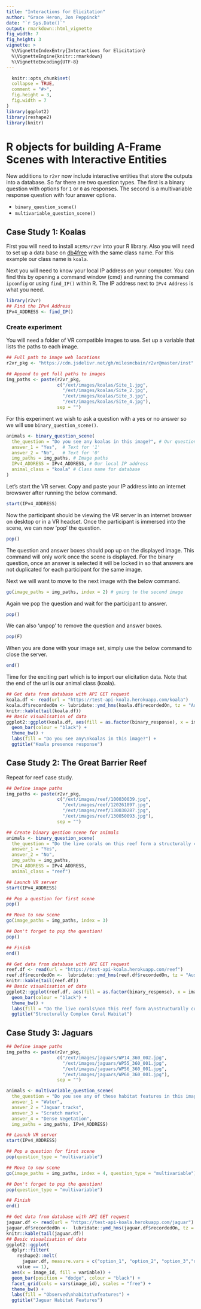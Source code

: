 ```yaml
---
title: "Interactions for Elicitation"
author: "Grace Heron, Jon Peppinck"
date: "`r Sys.Date()`"
output: rmarkdown::html_vignette
fig_width: 7
fig_height: 3
vignette: >
  %\VignetteIndexEntry{Interactions for Elicitation}
  %\VignetteEngine{knitr::rmarkdown}
  %\VignetteEncoding{UTF-8}
---
```

  
```r
  knitr::opts_chunk$set(
  collapse = TRUE,
  comment = "#>",
  fig.height = 3,
  fig.width = 7
)
library(ggplot2)
library(reshape2)
library(knitr)
```
  
# R objects for building A-Frame Scenes with Interactive Entities
  
New additions to `r2vr` now include interactive entities that store the outputs into a database. So far there are two question types. The first is a binary question with options for `1` or `0` as responses. The second is a multivariable response question with four answer options. 
  
* `binary_question_scene()`
* `multivariable_question_scene()`
  
  
## Case Study 1: Koalas 
  
First you will need to install `ACEMS/r2vr` into your R library. Also you will need to set up a data base on [db4free](https://www.db4free.net/) with the same class name. For this example our class name is `koala`. 
  
Next you will need to know your local IP address on your computer. You can find this by opening a command window (cmd) and running the command `ipconfig` or using `find_IP()` within R. The IP address next to `IPv4 Address` is what you need. 
  
```r
library(r2vr)
## Find the IPv4 Address
IPv4_ADDRESS <- find_IP()
```
  
### Create experiment
  
You will need a folder of VR compatible images to use. Set up a variable that lists the paths to each image.
  
```r
## Full path to image web locations
r2vr_pkg <- "https://cdn.jsdelivr.net/gh/milesmcbain/r2vr@master/inst"

## Append to get full paths to images
img_paths <- paste(r2vr_pkg,
                   c("/ext/images/koalas/Site_1.jpg", 
                     "/ext/images/koalas/Site_2.jpg", 
                     "/ext/images/koalas/Site_3.jpg", 
                     "/ext/images/koalas/Site_4.jpg"),
                   sep = "")
```

For this experiment we wish to ask a question with a yes or no answer so we will use `binary_question_scene()`. 

```r
animals <- binary_question_scene(
  the_question = "Do you see any koalas in this image?", # Our question
  answer_1 = "Yes",  # Text for '1'
  answer_2 = "No",   # Text for '0'
  img_paths = img_paths, # Image paths
  IPv4_ADDRESS = IPv4_ADDRESS, # Our local IP address
  animal_class = "koala" # Class name for database 
)
```

Let's start the VR server. Copy and paste your IP address into an internet browswer after running the below command.

```r
start(IPv4_ADDRESS)
```

Now the participant should be viewing the VR server in an internet browser on desktop or in a VR headset. Once the participant is immersed into the scene, we can now 'pop' the question. 

```r
pop()
```

The question and answer boxes should pop up on the displayed image. This command will only work once the scene is displayed. For the binary question, once an answer is selected it will be locked in so that answers are not duplicated for each participant for the same image. 

Next we will want to move to the next image with the below command.

```r
go(image_paths = img_paths, index = 2) # going to the second image
```

Again we pop the question and wait for the participant to answer.

```r
pop()
```

We can also 'unpop' to remove the question and answer boxes.

```r
pop(F)
```

When you are done with your image set, simply use the below command to close the server.

```r
end()
```

Time for the exciting part which is to import our elicitation data. Note that the end of the url is our animal class (koala). 

```r
## Get data from database with API GET request
koala.df <- read(url = "https://test-api-koala.herokuapp.com/koala")
koala.df$recordedOn <- lubridate::ymd_hms(koala.df$recordedOn, tz = "Australia/Queensland")
knitr::kable(tail(koala.df))
## Basic visualisation of data
ggplot2::ggplot(koala.df, aes(fill = as.factor(binary_response), x = image_id)) + 
  geom_bar(colour = "black") + 
  theme_bw() + 
  labs(fill = "Do you see any\nkoalas in this image?") + 
  ggtitle("Koala presence response")
```


## Case Study 2: The Great Barrier Reef 

Repeat for reef case study.

```r
## Define image paths
img_paths <- paste(r2vr_pkg, 
                   c("/ext/images/reef/100030039.jpg", 
                     "/ext/images/reef/120261897.jpg", 
                     "/ext/images/reef/130030287.jpg", 
                     "/ext/images/reef/130050093.jpg"), 
                   sep = "")

## Create binary qestion scene for animals
animals <- binary_question_scene(
  the_question = "Do the live corals on this reef form a structurally complex habitat?", 
  answer_1 = "Yes", 
  answer_2 = "No", 
  img_paths = img_paths, 
  IPv4_ADDRESS = IPv4_ADDRESS, 
  animal_class = "reef")

## Launch VR server
start(IPv4_ADDRESS)

## Pop a question for first scene
pop()

## Move to new scene
go(image_paths = img_paths, index = 3)

## Don't forget to pop the question!
pop()

## Finish
end()

## Get data from database with API GET request
reef.df <- read(url = "https://test-api-koala.herokuapp.com/reef")
reef.df$recordedOn <-  lubridate::ymd_hms(reef.df$recordedOn, tz = "Australia/Queensland")
knitr::kable(tail(reef.df))
## Basic visualisation of data
ggplot2::ggplot(reef.df, aes(fill = as.factor(binary_response), x = image_id)) + 
  geom_bar(colour = "black") + 
  theme_bw() + 
  labs(fill = "Do the live corals\non this reef form a\nstructurally complex\nhabitat?") + 
  ggtitle("Structurally Complex Coral Habitat")
```

## Case Study 3: Jaguars

```r
## Define image paths
img_paths <- paste(r2vr_pkg,
                   c("/ext/images/jaguars/WP14_360_002.jpg", 
                     "/ext/images/jaguars/WP55_360_001.jpg", 
                     "/ext/images/jaguars/WP56_360_001.jpg",
                     "/ext/images/jaguars/WP60_360_001.jpg"),
                   sep = "")

animals <- multivariable_question_scene(
  the_question = "Do you see any of these habitat features in this image? If you do see a feature, click on the box to select it.",
  answer_1 = "Water", 
  answer_2 = "Jaguar tracks", 
  answer_3 = "Scratch marks", 
  answer_4 = "Dense Vegetation", 
  img_paths = img_paths, IPv4_ADDRESS)

## Launch VR server
start(IPv4_ADDRESS)

## Pop a question for first scene
pop(question_type = "multivariable")

## Move to new scene
go(image_paths = img_paths, index = 4, question_type = "multivariable")

## Don't forget to pop the question!
pop(question_type = "multivariable")

## Finish
end()

## Get data from database with API GET request
jaguar.df <- read(url = "https://test-api-koala.herokuapp.com/jaguar")
jaguar.df$recordedOn <-  lubridate::ymd_hms(jaguar.df$recordedOn, tz = "Australia/Queensland")
knitr::kable(tail(jaguar.df))
## Basic visualisation of data
ggplot2::ggplot(
  dplyr::filter(
    reshape2::melt(
      jaguar.df, measure.vars = c("option_1", "option_2", "option_3","option_4")), 
    value == 1), 
  aes(x = image_id, fill = variable)) + 
  geom_bar(position = "dodge", colour = "black") +
  facet_grid(cols = vars(image_id), scales = "free") +
  theme_bw() +
  labs(fill = "Observed\nhabitat\nfeatures") + 
  ggtitle("Jaguar Habitat Features")
```